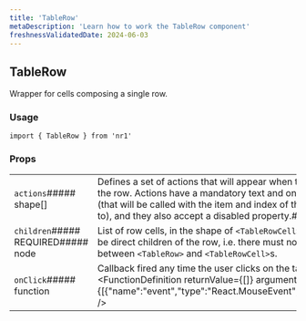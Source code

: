```yaml
---
title: 'TableRow'
metaDescription: 'Learn how to work the TableRow component'
freshnessValidatedDate: 2024-06-03
---
```

## TableRow

Wrapper for cells composing a single row.

### Usage

```
import { TableRow } from 'nr1'
```



### Props

|                                    |                                                                                                                                                                                                                                                                                                                                                                                                                                                                                                                                                                                                                                                                                                                                                                                                                                                                                                                                                                                                                                                                                                                                                                                                                                                                                                                                                                                                                                                                                                                                                                                                                                                                                                                                                                                                                                                                                                                                                                                                                                                                                                                                                                                                                                                                                                                                                                                                                                                                                                                                                                                                                                                                                                                                                                                                                                                                                                                                                                                                                                                                                                                                                                                                                                                                                                                                                                                                                                                                                                                                                                                                                                                                                                                                                                                                                                                                                                                                                                                                                                                                                                                                                                                                                                                                                                                                                                                                                                                                                                                                                                                                                                                                                                                                                                                                                                                                                                                                                                                                                                                                                                                                                                                                                                                                                                                                                                          |
| ---------------------------------- | ------------------------------------------------------------------------------------------------------------------------------------------------------------------------------------------------------------------------------------------------------------------------------------------------------------------------------------------------------------------------------------------------------------------------------------------------------------------------------------------------------------------------------------------------------------------------------------------------------------------------------------------------------------------------------------------------------------------------------------------------------------------------------------------------------------------------------------------------------------------------------------------------------------------------------------------------------------------------------------------------------------------------------------------------------------------------------------------------------------------------------------------------------------------------------------------------------------------------------------------------------------------------------------------------------------------------------------------------------------------------------------------------------------------------------------------------------------------------------------------------------------------------------------------------------------------------------------------------------------------------------------------------------------------------------------------------------------------------------------------------------------------------------------------------------------------------------------------------------------------------------------------------------------------------------------------------------------------------------------------------------------------------------------------------------------------------------------------------------------------------------------------------------------------------------------------------------------------------------------------------------------------------------------------------------------------------------------------------------------------------------------------------------------------------------------------------------------------------------------------------------------------------------------------------------------------------------------------------------------------------------------------------------------------------------------------------------------------------------------------------------------------------------------------------------------------------------------------------------------------------------------------------------------------------------------------------------------------------------------------------------------------------------------------------------------------------------------------------------------------------------------------------------------------------------------------------------------------------------------------------------------------------------------------------------------------------------------------------------------------------------------------------------------------------------------------------------------------------------------------------------------------------------------------------------------------------------------------------------------------------------------------------------------------------------------------------------------------------------------------------------------------------------------------------------------------------------------------------------------------------------------------------------------------------------------------------------------------------------------------------------------------------------------------------------------------------------------------------------------------------------------------------------------------------------------------------------------------------------------------------------------------------------------------------------------------------------------------------------------------------------------------------------------------------------------------------------------------------------------------------------------------------------------------------------------------------------------------------------------------------------------------------------------------------------------------------------------------------------------------------------------------------------------------------------------------------------------------------------------------------------------------------------------------------------------------------------------------------------------------------------------------------------------------------------------------------------------------------------------------------------------------------------------------------------------------------------------------------------------------------------------------------------------------------------------------------------------------------------------------------ |
| `actions`##### shape\[]            | Defines a set of actions that will appear when the user hovers the row. Actions have a mandatory text and onClick callbacks (that will be called with the item and index of the row they belong to), and they also accept a disabled property.### shape|                                       |                                                                                                                                                                                                                                                                                                                                                                                                                                                                                                                                                                                                                              | | ------------------------------------- | ---------------------------------------------------------------------------------------------------------------------------------------------------------------------------------------------------------------------------------------------------------------------------------------------------------------------------------------------------------------------------------------------------------------------------------------------------------------------------------------------------------------------------------------------------------------------------------------------------------------------------- | | `disabled`##### boolean               |                                                                                                                                                                                                                                                                                                                                                                                                                                                                                                                                                                                                                              | | `label`##### REQUIRED##### string     | Use it to describe the row's action.                                                                                                                                                                                                                                                                                                                                                                                                                                                                                                                                                                                         | | `onClick`##### REQUIRED##### function | Callback fired any time the user clicks on the action.&lt;FunctionDefinition returnValue=&#x7B;\[]} arguments=&#x7B;\[&#x7B;"name":"event","type":"React.MouseEvent","description":""}]} />                                                                                                                                                                                                                                                                                                                                                                                                                                  | | `testId`##### string                  | Adds a `data-test-id` attribute. Use it to target the component in unit and E2E tests.For a test id to be valid, prefix it with your nerdpack id, followed up by a dot.For example, `my-nerdpack.some-element`.**Note:** You might not see `data-test-id` attributes as they are removed from the DOM, to debug them pass a `e2e-test` query parameter to the URL.                                                                                                                                                                                                                                                           | | `type`##### enum                      | Type of action for each of the items in the actions dropdown.It's not mandatory, its default is `TableRow.ACTION_TYPE.NORMAL`.* Normal — generic non-critical action. * Destructive — use when you have a destructive action like delete or remove, which you would like the user to pause and consider before completing.##### REPLACE WITH CUSTOM COMPONENT&lt;One ofTableRow.ACTION_TYPE.DESTRUCTIVETableRow.ACTION_TYPE.NORMAL>``` const actions = [   {     label: 'Duplicate',     type: TableRow.ACTION_TYPE.NORMAL,   },   {     label: 'Delete',     type: TableRow.ACTION_TYPE.DESTRUCTIVE,   }, ]; ``` |``` const actions = [   {     label: 'Action 1',     disabled: true,     onClick: (evt, { item, index }) => {       alert(`Action 1:\nItem: ${index}\n${JSON.stringify(item, null, 2)}`);     },   },   {     label: 'Action 2',     onClick: (evt, { item, index }) => {       alert(`Action 2:\nItem: ${index}\n${JSON.stringify(item, null, 2)}`);     },   }, ]; ``` |
| `children`##### REQUIRED##### node | List of row cells, in the shape of `<TableRowCell>`s. Cells need to be direct children of the row, i.e. there must not be any node between `<TableRow>` and `<TableRowCell>`s.                                                                                                                                                                                                                                                                                                                                                                                                                                                                                                                                                                                                                                                                                                                                                                                                                                                                                                                                                                                                                                                                                                                                                                                                                                                                                                                                                                                                                                                                                                                                                                                                                                                                                                                                                                                                                                                                                                                                                                                                                                                                                                                                                                                                                                                                                                                                                                                                                                                                                                                                                                                                                                                                                                                                                                                                                                                                                                                                                                                                                                                                                                                                                                                                                                                                                                                                                                                                                                                                                                                                                                                                                                                                                                                                                                                                                                                                                                                                                                                                                                                                                                                                                                                                                                                                                                                                                                                                                                                                                                                                                                                                                                                                                                                                                                                                                                                                                                                                                                                                                                                                                                                                                                                           |
| `onClick`##### function            | Callback fired any time the user clicks on the table row.&lt;FunctionDefinition returnValue=&#x7B;\[]} arguments=&#x7B;\[&#x7B;"name":"event","type":"React.MouseEvent","description":""}]} />                                                                                                                                                                                                                                                                                                                                                                                                                                                                                                                                                                                                                                                                                                                                                                                                                                                                                                                                                                                                                                                                                                                                                                                                                                                                                                                                                                                                                                                                                                                                                                                                                                                                                                                                                                                                                                                                                                                                                                                                                                                                                                                                                                                                                                                                                                                                                                                                                                                                                                                                                                                                                                                                                                                                                                                                                                                                                                                                                                                                                                                                                                                                                                                                                                                                                                                                                                                                                                                                                                                                                                                                                                                                                                                                                                                                                                                                                                                                                                                                                                                                                                                                                                                                                                                                                                                                                                                                                                                                                                                                                                                                                                                                                                                                                                                                                                                                                                                                                                                                                                                                                                                                                                           |